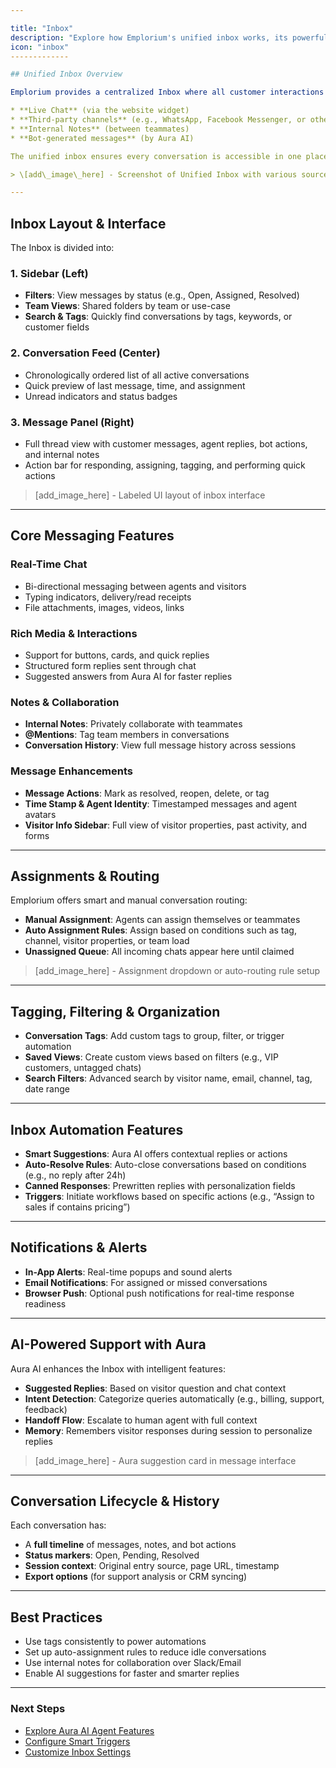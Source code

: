 ```yaml
---

title: "Inbox"
description: "Explore how Emplorium's unified inbox works, its powerful messaging capabilities, and all features designed to streamline customer communication."
icon: "inbox"
-------------

## Unified Inbox Overview

Emplorium provides a centralized Inbox where all customer interactions are gathered into a single streamlined view. This includes messages from:

* **Live Chat** (via the website widget)
* **Third-party channels** (e.g., WhatsApp, Facebook Messenger, or other platforms via integrations)
* **Internal Notes** (between teammates)
* **Bot-generated messages** (by Aura AI)

The unified inbox ensures every conversation is accessible in one place with clear threading and historical context.

> \[add\_image\_here] - Screenshot of Unified Inbox with various sources

---
```


## Inbox Layout & Interface

The Inbox is divided into:

### 1. **Sidebar (Left)**

* **Filters**: View messages by status (e.g., Open, Assigned, Resolved)
* **Team Views**: Shared folders by team or use-case
* **Search & Tags**: Quickly find conversations by tags, keywords, or customer fields

### 2. **Conversation Feed (Center)**

* Chronologically ordered list of all active conversations
* Quick preview of last message, time, and assignment
* Unread indicators and status badges

### 3. **Message Panel (Right)**

* Full thread view with customer messages, agent replies, bot actions, and internal notes
* Action bar for responding, assigning, tagging, and performing quick actions

> \[add\_image\_here] - Labeled UI layout of inbox interface

---

## Core Messaging Features

### Real-Time Chat

* Bi-directional messaging between agents and visitors
* Typing indicators, delivery/read receipts
* File attachments, images, videos, links

### Rich Media & Interactions

* Support for buttons, cards, and quick replies
* Structured form replies sent through chat
* Suggested answers from Aura AI for faster replies

### Notes & Collaboration

* **Internal Notes**: Privately collaborate with teammates
* **@Mentions**: Tag team members in conversations
* **Conversation History**: View full message history across sessions

### Message Enhancements

* **Message Actions**: Mark as resolved, reopen, delete, or tag
* **Time Stamp & Agent Identity**: Timestamped messages and agent avatars
* **Visitor Info Sidebar**: Full view of visitor properties, past activity, and forms

---

## Assignments & Routing

Emplorium offers smart and manual conversation routing:

* **Manual Assignment**: Agents can assign themselves or teammates
* **Auto Assignment Rules**: Assign based on conditions such as tag, channel, visitor properties, or team load
* **Unassigned Queue**: All incoming chats appear here until claimed

> \[add\_image\_here] - Assignment dropdown or auto-routing rule setup

---

## Tagging, Filtering & Organization

* **Conversation Tags**: Add custom tags to group, filter, or trigger automation
* **Saved Views**: Create custom views based on filters (e.g., VIP customers, untagged chats)
* **Search Filters**: Advanced search by visitor name, email, channel, tag, date range

---

## Inbox Automation Features

* **Smart Suggestions**: Aura AI offers contextual replies or actions
* **Auto-Resolve Rules**: Auto-close conversations based on conditions (e.g., no reply after 24h)
* **Canned Responses**: Prewritten replies with personalization fields
* **Triggers**: Initiate workflows based on specific actions (e.g., “Assign to sales if contains pricing”)

---

## Notifications & Alerts

* **In-App Alerts**: Real-time popups and sound alerts
* **Email Notifications**: For assigned or missed conversations
* **Browser Push**: Optional push notifications for real-time response readiness

---

## AI-Powered Support with Aura

Aura AI enhances the Inbox with intelligent features:

* **Suggested Replies**: Based on visitor question and chat context
* **Intent Detection**: Categorize queries automatically (e.g., billing, support, feedback)
* **Handoff Flow**: Escalate to human agent with full context
* **Memory**: Remembers visitor responses during session to personalize replies

> \[add\_image\_here] - Aura suggestion card in message interface

---

## Conversation Lifecycle & History

Each conversation has:

* A **full timeline** of messages, notes, and bot actions
* **Status markers**: Open, Pending, Resolved
* **Session context**: Original entry source, page URL, timestamp
* **Export options** (for support analysis or CRM syncing)

---

## Best Practices

* Use tags consistently to power automations
* Set up auto-assignment rules to reduce idle conversations
* Use internal notes for collaboration over Slack/Email
* Enable AI suggestions for faster and smarter replies

---

### Next Steps

* [Explore Aura AI Agent Features](/features/aura-ai-agent)
* [Configure Smart Triggers](/features/trigger-automation)
* [Customize Inbox Settings](/settings/inbox-customization)
